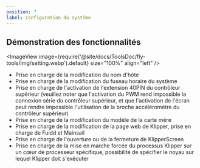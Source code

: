 ```yaml
---
position: 7
label: Configuration du système
---
```


## Démonstration des fonctionnalités

<ImageView image={require('@site/docs/ToolsDoc/fly-tools/img/setting.webp').default} size="100%" align="left" />


* Prise en charge de la modification du nom d'hôte
* Prise en charge de la modification du fuseau horaire du système
* Prise en charge de l'activation de l'extension 40PIN du contrôleur supérieur (veuillez noter que l'activation du PWM rend impossible la connexion série du contrôleur supérieur, et que l'activation de l'écran peut rendre impossible l'utilisation de la broche accéléromètre du contrôleur supérieur)
* Prise en charge de la modification du modèle de la carte mère
* Prise en charge de la modification de la page web de Klipper, prise en charge de Fuidd et Mainsail
* Prise en charge de l'ouverture ou de la fermeture de KlipperScreen
* Prise en charge de la mise en marche forcée du processus Klipper sur un cœur de processeur spécifique, possibilité de spécifier le noyau sur lequel Klipper doit s'exécuter